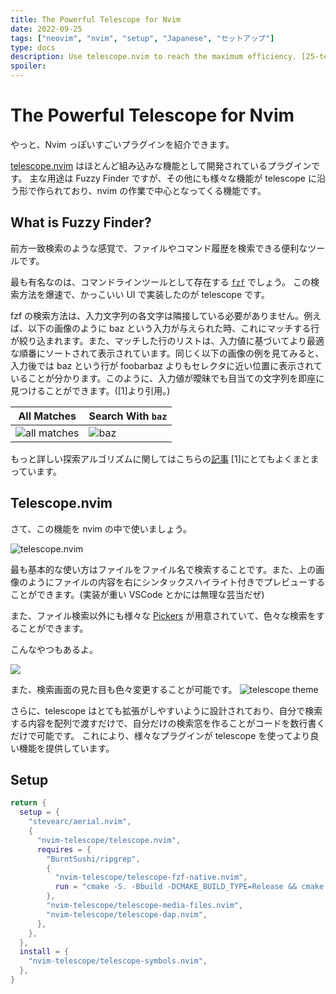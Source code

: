```yaml
---
title: The Powerful Telescope for Nvim
date: 2022-09-25
tags: ["neovim", "nvim", "setup", "Japanese", "セットアップ"]
type: docs
description: Use telescope.nvim to reach the maximum efficiency. [25-telescope-config]
spoiler:
---
```


# The Powerful Telescope for Nvim

やっと、Nvim っぽいすごいプラグインを紹介できます。

[telescope.nvim](https://github.com/nvim-telescope/telescope.nvim) はほとんど組み込みな機能として開発されているプラグインです。
主な用途は Fuzzy Finder ですが、その他にも様々な機能が telescope に沿う形で作られており、nvim の作業で中心となってくる機能です。

## What is Fuzzy Finder?

前方一致検索のような感覚で、ファイルやコマンド履歴を検索できる便利なツールです。

最も有名なのは、コマンドラインツールとして存在する [`fzf`](https://github.com/junegunn/fzf) でしょう。
この検索方法を爆速で、かっこいい UI で実装したのが telescope です。

fzf の検索方法は、入力文字列の各文字は隣接している必要がありません。例えば、以下の画像のように baz という入力が与えられた時、これにマッチする行が絞り込まれます。また、マッチした行のリストは、入力値に基づいてより最適な順番にソートされて表示されています。同じく以下の画像の例を見てみると、入力後では baz という行が foobarbaz よりもセレクタに近い位置に表示されていることが分かります。このように、入力値が曖昧でも目当ての文字列を即座に見つけることができます。([1]より引用。)

| All Matches                                                                                           | Search With `baz`                                                                             |
| ----------------------------------------------------------------------------------------------------- | --------------------------------------------------------------------------------------------- |
| ![all matches](https://cdn-ak.f.st-hatena.com/images/fotolife/k/ktr_0731/20190130/20190130020555.png) | ![baz](https://cdn-ak.f.st-hatena.com/images/fotolife/k/ktr_0731/20190130/20190130020634.png) |

もっと詳しい探索アルゴリズムに関してはこちらの[記事](https://syfm.hatenablog.com/entry/2019/01/31/090000) [1]にとてもよくまとまっています。

## Telescope.nvim

さて、この機能を nvim の中で使いましょう。

![telescope.nvim](https://camo.githubusercontent.com/3d59e34d1f406890adf620546d3d97017ce0aacda034b1788c66fa872f192134/68747470733a2f2f692e696d6775722e636f6d2f5454546a6136742e676966)

最も基本的な使い方はファイルをファイル名で検索することです。また、上の画像のようにファイルの内容を右にシンタックスハイライト付きでプレビューすることができます。(実装が重い VSCode とかには無理な芸当だぜ)

また、ファイル検索以外にも様々な [Pickers](https://github.com/nvim-telescope/telescope.nvim#pickers) が用意されていて、色々な検索をすることができます。

こんなやつもあるよ。


<Image src={gif} width={852} height={480} />

また、検索画面の見た目も色々変更することが可能です。
![telescope theme](https://camo.githubusercontent.com/cc512a0d4de37b42a4a6ecbc7eaaf35b0e516ad87ef5a0f182b04f3e7515fc49/68747470733a2f2f692e696d6775722e636f6d2f536f72416358762e706e67)

さらに、telescope はとても拡張がしやすいように設計されており、自分で検索する内容を配列で渡すだけで、自分だけの検索窓を作ることがコードを数行書くだけで可能です。
これにより、様々なプラグインが telescope を使ってより良い機能を提供しています。

## Setup

```lua filename="25-telescope-config/init.lua"
return {
  setup = {
    "stevearc/aerial.nvim",
    {
      "nvim-telescope/telescope.nvim",
      requires = {
        "BurntSushi/ripgrep",
        {
          "nvim-telescope/telescope-fzf-native.nvim",
          run = "cmake -S. -Bbuild -DCMAKE_BUILD_TYPE=Release && cmake --build build --config Release && cmake --install build --prefix build",
        },
        "nvim-telescope/telescope-media-files.nvim",
        "nvim-telescope/telescope-dap.nvim",
      },
    },
  },
  install = {
    "nvim-telescope/telescope-symbols.nvim",
  },
}
```
